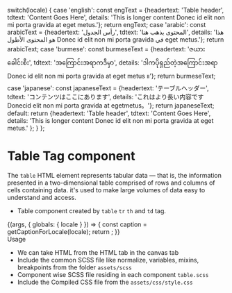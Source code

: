

  switch(locale) {
    case 'english': const engText = {headertext: 'Table header', tdtext: 'Content Goes Here', details: 'This is longer content Donec id elit non mi porta gravida at eget metus.'}; return engText;
    case 'arabic': const arabicText = {headertext: 'رأس الجدول', tdtext: 'المحتوى يذهب هنا', details: 'هذا هو المحتوى الأطول Donec id elit non mi porta gravida في eget metus.'}; return arabicText;
    case 'burmese': const burmeseText = {headertext: 'ဇယားခေါင်းစီး', tdtext: 'အကြောင်းအရာကဒီမှာ', details: 'ဒါကပိုရှည်တဲ့အကြောင်းအရာ Donec id elit non mi porta gravida at eget metus ။'}; return burmeseText;
    case 'japanese': const japaneseText = {headertext: 'テーブルヘッダー', tdtext: 'コンテンツはここにあります', details: 'これはより長い内容ですDonecid elit non mi porta gravida at egetmetus。'}; return japaneseText;
    default:
      return {headertext: 'Table header', tdtext: 'Content Goes Here', details: 'This is longer content Donec id elit non mi porta gravida at eget metus.' };
  }
};


<Meta title="Atoms/Reach Elements/Table" component={TableTag} />

<style>{`
  .subheading {
    font-weight: 700;
    font-size: 18px;
    color: #666;
    letter-spacing: 1.5px;
    line-height: 24px;
    margin-bottom: 12px;
    margin-top: 40px;
  }  
`}</style>

# Table Tag component

The <code>table</code> HTML element represents tabular data — that is, the information presented in a two-dimensional table comprised of rows and columns of cells containing data. it's used to make large volumes of data easy to understand and access.

<ul>
<li>Table component created by <code>table</code> <code>tr</code> <code>th</code> and <code>td</code> tag.</li>
</ul>

<Story name="Table">
  {(args, { globals: { locale } }) => {
    const caption = getCaptionForLocale(locale);
    return <TableTag text={caption.headertext} tdtext={caption.tdtext} details={caption.details}></TableTag>;
  }}
</Story>


<div className="subheading">Usage</div>
<ul>
<li>We can take HTML from the HTML tab in the canvas tab</li>
<li>Include the common SCSS file like normalize, variables, mixins, breakpoints from the folder <code>assets/scss</code></li>
<li>Component wise SCSS file residing in each component <code>table.scss</code></li>
<li>Include the Compiled CSS file from the <code>assets/css/style.css</code></li>
</ul>
